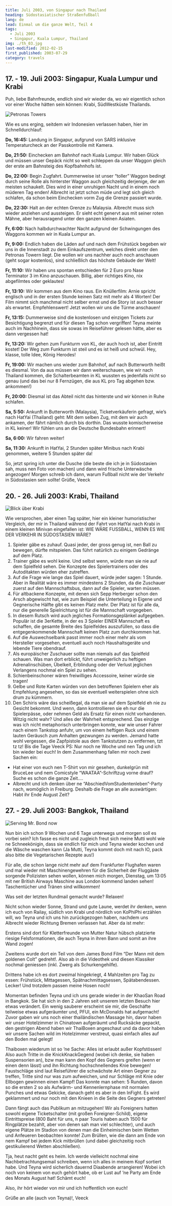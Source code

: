 ```yaml
---
title: Juli 2003, von Singapur nach Thailand
heading: Südostasiatischer Straßenfußball
lang: de
lead: Einmal um die ganze Welt, Teil 4
tags:
  - Juli 2003
  - Singapur, Kuala Lumpur, Thailand
img: ./th_03.jpg
last-modified: 2012-02-15
first_published: 2003-07-29
category: travels
---
```


## 17. - 19. Juli 2003: Singapur, Kuala Lumpur und Krabi

Puh, liebe Bahnfreunde, endlich sind wir wieder da, wo wir eigentlich schon vor einer Woche hätten sein können: Krabi,
SüdWestküste Thailands.

![Petronas Towers](./th_petronas.jpg)

Wie es uns erging, seitdem wir Indonesien verlassen haben, hier im Schnelldurchlauf:

**Do, 16:45:** Landung in Singapur, aufgrund von SARS inklusive Temperaturcheck an der Passkontrolle mit Kamera.

**Do, 21:50:** Einchecken am Bahnhof nach Kuala Lumpur. Wir haben Glück und müssen unser Gepäck nicht so weit schleppen
da unser Waggon gleich der erste am Bahnsteig des Kopfbahnhofs ist.

**Do, 22:00:** Begin Zugfahrt. Dummerweise ist unser “toller” Waggon bedingt durch seine Rolle als hinterster Waggon
auch gleichzeitig derjenige, der am meisten schaukelt. Dies wird in einer unruhigen Nacht und in einem noch müderen Tag
enden! Albrecht ist jetzt schon müde und legt sich gleich schlafen, da schon beim Einchecken vorm Zug die Grenze
passiert wurde.

**Do, 22:30:** Halt an der echten Grenze zu Malaysia. Albrecht muss sich wieder anziehen und aussteigen. Er sieht echt
genervt aus mit seiner roten Mähne, aber herausragend unter den ganzen kleinen Asiaten.

**Fr, 6:00:** Nach halbdurchwachter Nacht aufgrund der Schwingungen des Waggons kommen wir in Kuala Lumpur an.

**Fr, 9:00:** Endlich haben die Läden auf und nach dem Frühstück begeben wir uns in die Innenstadt zu dem
Einkaufszentrum, welches direkt unter den Petronas Towern liegt. Die wollen wir uns nachher auch noch anschauen (geht
sogar kostenlos), sind schließlich das höchste Gebäude der Welt!

**Fr, 11:10:** Wir haben uns spontan entschieden für 2 Euro pro Nase Terminator 3 im Kino anzuschauen. Billig, aber
richtiges Kino, nix abgefilmtes oder geklautes!

**Fr, 13:10:** Wir kommen aus dem Kino raus. Ein Knüllerfilm: Arnie spricht englisch und in der ersten Stunde keinen
Satz mit mehr als 4 Worten! Der Film nimmt sich manchmal nicht selber ernst und die Story ist auch besser als erwartet.
Empfehlenswert! Jetzt wollen wir uns die Türme anschauen!

**Fr, 13:15:** Dummerweise sind die kostenlosen und einzigen Tickets zur Besichtigung begrenzt und für diesen Tag schon
vergriffen! Teyna meinte auch im Nachhinein, dass sie sowas im Reiseführer gelesen hätte, aber es dann vergessen hat!

**Fr, 13:20:** Wir gehen zum Funkturm von KL, der auch hoch ist, aber Eintritt kostet! Der Weg zum Funkturm ist steil
und es ist heiß und schwül. Hey, klasse, tolle Idee, König Herodes!

**Fr, 19:00:** Wir machen uns wieder zum Bahnhof, auf nach Butterworth heißt es diesmal. Von da aus müssen wir dann
weiterschauen, wie wir nach Thailand kommen, die Schalterbeamten in KL wussten es jedenfalls nicht so genau (und das bei
nur 8 Fernzügen, die aus KL pro Tag abgehen bzw. ankommen!)

**Fr, 20:00:** Diesmal ist das Abteil nicht das hinterste und wir können in Ruhe schlafen.

**Sa, 5:50:** Ankunft in Butterworth (Malaysia), Ticketverkäuferin gefragt, wie’s nach HatYai (Thailand) geht: Mit dem
selben Zug, mit dem wir auch ankamen, der fährt nämlich durch bis dorthin. Das wusste komischerweise in KL keiner! Wir
fühlen uns an die Deutsche Bundesbahn erinnert!

**Sa, 6:00:** Wir fahren weiter!

**Sa, 11:30:** Ankunft in HatYai, 2 Stunden später Minibus nach Krabi genommen, weitere 5 Stunden später da!

So, jetzt spring ich unter die Dusche (die beste die ich je in Südostasien sah, muss nen Foto von machen) und dann wird
frische Unterwäsche angezogen! Morgen schreib ich dann, warum Fußball nicht wie der Verkehr in Südostasien sein sollte!
Grüße, Veeck

## 20. - 26. Juli 2003: Krabi, Thailand

![Blick über Krabi](./th_krabi.jpg)

Wie versprochen, aber einen Tag später, hier ein kleiner humoristischer Vergleich, der mir in Thailand während der Fahrt
von HatYai nach Krabi in einem kleinen Minivan eingefallen ist: WIE WÄRE FUSSBALL, WENN ES WIE DER VERKEHR IN
SÜDOSTASIEN WÄRE?

1. Spieler gäbe es zuhauf. Quasi jeder, der gross genug ist, nen Ball zu bewegen, dürfte mitspielen. Das führt natürlich
   zu einigem Gedränge auf dem Platz.
2. Trainer gäbe es wohl keine. Und selbst wenn, würde man sie nie auf dem Spielfeld sehen. Die Konzepte des
   Spielertrainers oder des Autoditakten würden eher zutreffen.
3. Auf die Frage wie lange das Spiel dauert, würde jeder sagen: 1 Stunde. Aber in Realität wäre es immer mindestens 2
   Stunden, da die Zuschauer zuerst auf den Mannschaftsbus, dann auf die Spieler, warten müssen.
4. Für altbackene Konzepte, mit denen sich Sepp Herberger schon den Arsch abgewischt hat, wie zum Beispiel die
   Unterteilung in Eigene und Gegnerische Hälfte gibt es keinen Platz mehr. Der Platz ist für alle da, nur die generelle
   Spielrichtung ist für die Mannschaft vorgegeben.
5. In diesem Rutsch wird auch jegliches Formationsgeplänkel aufgegeben. Populär ist die 3erKette, in der es 3 Spieler
   EINER Mannschaft es schaffen, die gesamte Breite des Spielfeldes auszufüllen, so dass die entgegenkommende Mannschaft
   keinen Platz zum durchkommen hat.
6. Auf die Auswechselbank passt immer noch einer mehr als vom Hersteller vorgesehen, eventuell auch noch Haushaltsgeräte
   und lebende Tiere obendrauf.
7. Als europäischer Zuschauer sollte man niemals auf das Spielfeld schauen. Was man dort erblickt, führt unweigerlich zu
   heftigen Adrenalinschüben, Übelkeit, Erblindung oder der Verlust jeglichen Verlangens nochmal ein Spiel zu sehen.
8. Schienbeinschoner wären freiwilliges Accessoire, keiner würde sie tragen!
9. Gelbe und Rote Karten würden von den betroffenen Spielern eher als Empfehlung angesehen, so das sie eventuell
   weiterspielen ohne sich drum zu kümmern.
10. Den Schiris wäre das scheißegal, da man sie auf dem Spielfeld eh nie zu Gesicht bekommt. Und wenn, dann
    kontrollieren sie eh nur die Spielerpässe, oder nehmen Geld als Ersatz für einen nicht vorhandenen. Witzig nicht
    wahr? Und alles der Wahrheit entsprechend. Das einzige was ich nicht metaphorisch unterbringen konnte, war wie unser
    Fahrer nach einem Tankstop anfuhr, um von einem heftigen Ruck und einem lauten Geräusch zum Anhalten gezwungen zu
    werden. Jemand hatte wohl vergessen, die Zapfpistole aus dem Tankstutzen zu entfernen, tzt tz tz! Bis die Tage Veeck
    PS: Nur noch ne Woche und nen Tag und ich bin wieder bei euch! In dem Zusammenhang fallen mir noch zwei Sachen ein:

- Hat einer von euch nen T-Shirt von mir gesehen, dunkelgrün mit BruceLee und nem Comicstyle “WAATAA”-Schriftzug vorne
  drauf? Suche es schon die ganze Zeit....
- Albrecht und ich denken über ne “AbschiedVomStudentenleben”-Party nach, womöglich in Freiburg. Deshalb die Frage an
  alle auswärtigen: Habt ihr Ende August Zeit?

## 27. - 29. Juli 2003: Bangkok, Thailand

![Serving Mr. Bond now](./th_krabibeach.jpg)

Nun bin ich schon 9 Wochen und 6 Tage unterwegs und morgen soll es vorbei sein? Ich fasse es nicht und zugleich freut
sich meine Mutti wohl wie ne Schneekönigin, dass sie endlich für mich und Teyna wieder kochen und die Wäsche waschen
kann (Ja Mutti, Teyna kommt doch mit nach IO, pack also bitte die Vegetarischen Rezepte aus!)

Für alle, die schon lange nicht mehr auf dem Frankfurter Flughafen waren und mal wieder mit Maschinengewehren für die
Sicherheit der Fluggäste sorgende Polizisten sehen wollen, können mich morgen, Dienstag, um 13:05 mit ner British
Airways Maschine aus London kommend landen sehen! Taschentücher und Tränen sind willkommen!

Was seit der letzten Rundmail gemacht wurde? Relaxen!

Nicht schon wieder Sonne, Strand und gute Laune, werdet ihr denken, wenn ich euch von Railay, südlich von Krabi und
nördlich von KoPhiPhi erzählen will, wo Teyna und ich uns hin zurückgezogen haben, nachdem uns Albrecht wieder Richtung
Bremen verlassen hat. Aber da ist mehr:

Erstens sind dort für Kletterfreunde von Mutter Natur hübsch platzierte riesige Felsformationen, die auch Teyna in ihren
Bann und somit an ihre Wand zogen!

Zweitens wurde dort ein Teil von dem James Bond Film “Der Mann mit dem goldenen Colt” gedreht!. Also ab in die Videothek
und diesen Klassiker nochmal geniessen (inkl. Zwerg als Schurkengehilfe).

Drittens habe ich es dort zweimal hingekriegt, 4 Mahlzeiten pro Tag zu essen: Frühstück, Mittagessen,
Spätnachmittagsessen, Spätabendessen. Lecker! Und trotzdem passen meine Hosen noch!

Momentan befinden Teyna und ich uns gerade wieder in der KhaoSan Road in Bangkok. Sie hat sich in den 2 Jahren seit
unserem letzten Besuch hier etwas verändert. Ein wenig sauberer erscheint sie mir, die Geschäfte teilweise etwas
aufgeräumter und, PFUI, ein McDonalds hat aufgemacht! Zuvor gaben wir uns noch einer thailändischen Massage hin, davor
haben wir unser Hotelzimmer in Chinatown aufgeräumt und Rucksäcke gepackt, den gestrigen Abend haben wir ThaiBoxen
angeschaut und da davor haben wir unsere Sachen wild im Hotelzimmer verstreut, quasi einfach alles auf den Boden mal
gelegt!

Thaiboxen wiederum ist so ’ne Sache: Alles ist erlaubt außer Kopfstössen! Also auch Tritte in die KnickKnackGegend
(wobei ich denke, sie haben Suspensorien an), bzw man kann den Kopf des Gegners greifen (wenn er einen denn lässt) und
ihn Richtung hochschnellendes Knie bewegen! Faustschläge sind laut Reiseführer die schwächste Art einen Gegner zu
treffen, Tritte sind nur was zum aufweichen, und nur Schläge mit Knie oder Ellbogen gewinnen einen Kampf! Das konnte man
sehen: 5 Runden, davon so die ersten 2 so als Aufwärm- und Kennenlernphase mit normalen Punches und etwas Gekicke,
danach geht es aber in den InFight. Es wird geklammert und nur noch mit den Knieen in die Seite des Gegners getreten!

Dann fängt auch das Publikum an mitzugehen! Wir als Foreigners hatten sowohl eigene Ticketschalter (mit großen
Foreigner-Schild), eigene Eintrittspreise (800 Baht für uns, n paar Touris haben auch 1500 für Ringplätze bezahlt, aber
von denen sah man viel schlechter), und auch eigene Plätze im Stadion von denen man die Einheimischen beim Wetten und
Anfeueren beobachten konnte! Zum Brüllen, wie die dann am Ende von nem Kampf bei jedem Kick mitbrüllen (und dabei
gleichzeitig noch gestikulierend Wetten abschließen).

Tja, heut nacht geht es heim. Ich werde vielleicht nochmal eine Nachbetrachtungsemail schreiben, wenn ich alles in
meinem Kopf sortiert habe. Und Teyna wird sicherlich dauernd Diaabende arrangieren! Wobei ich noch von keinem von euch
gehört habe, ob er Lust auf ’ne Party am Ende des Monats August hat! Schämt euch!

Also, ihr hört wieder von mir und ich hoffentlich von euch!

Grüße an alle (auch von Teyna)!, Veeck
